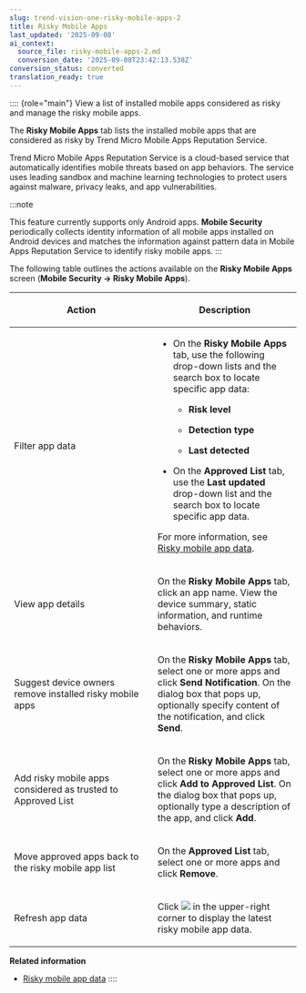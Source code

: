 ```yaml
---
slug: trend-vision-one-risky-mobile-apps-2
title: Risky Mobile Apps
last_updated: '2025-09-08'
ai_context:
  source_file: risky-mobile-apps-2.md
  conversion_date: '2025-09-08T23:42:13.538Z'
conversion_status: converted
translation_ready: true
---
```


:::: {role="main"}
View a list of installed mobile apps considered as risky and manage the risky mobile apps.

The **Risky Mobile Apps** tab lists the installed mobile apps that are considered as risky by Trend Micro Mobile Apps Reputation Service.

Trend Micro Mobile Apps Reputation Service is a cloud-based service that automatically identifies mobile threats based on app behaviors. The service uses leading sandbox and machine learning technologies to protect users against malware, privacy leaks, and app vulnerabilities.

:::note

This feature currently supports only Android apps. **Mobile Security** periodically collects identity information of all mobile apps installed on Android devices and matches the information against pattern data in Mobile Apps Reputation Service to identify risky mobile apps.
:::

The following table outlines the actions available on the **Risky Mobile Apps** screen (**Mobile Security → Risky Mobile Apps**).

<table>
<colgroup>
<col style="width: 50%" />
<col style="width: 50%" />
</colgroup>
<thead>
<tr>
<th><p>Action</p></th>
<th><p>Description</p></th>
</tr>
</thead>
<tbody>
<tr>
<td><p>Filter app data</p></td>
<td><ul>
<li><p>On the <strong>Risky Mobile Apps</strong> tab, use the following drop-down lists and the search box to locate specific app data:</p>
<ul>
<li><p><strong>Risk level</strong></p></li>
<li><p><strong>Detection type</strong></p></li>
<li><p><strong>Last detected</strong></p></li>
</ul></li>
<li><p>On the <strong>Approved List</strong> tab, use the <strong>Last updated</strong> drop-down list and the search box to locate specific app data.</p></li>
</ul>
<p>For more information, see <a href="trend-vision-one-risky-mobile-app-data">Risky mobile app data</a>.</p></td>
</tr>
<tr>
<td><p>View app details</p></td>
<td><p>On the <strong>Risky Mobile Apps</strong> tab, click an app name. View the device summary, static information, and runtime behaviors.</p></td>
</tr>
<tr>
<td><p>Suggest device owners remove installed risky mobile apps</p></td>
<td><p>On the <strong>Risky Mobile Apps</strong> tab, select one or more apps and click <strong>Send Notification</strong>. On the dialog box that pops up, optionally specify content of the notification, and click <strong>Send</strong>.</p></td>
</tr>
<tr>
<td><p>Add risky mobile apps considered as trusted to Approved List</p></td>
<td><p>On the <strong>Risky Mobile Apps</strong> tab, select one or more apps and click <strong>Add to Approved List</strong>. On the dialog box that pops up, optionally type a description of the app, and click <strong>Add</strong>.</p></td>
</tr>
<tr>
<td><p>Move approved apps back to the risky mobile app list</p></td>
<td><p>On the <strong>Approved List</strong> tab, select one or more apps and click <strong>Remove</strong>.</p></td>
</tr>
<tr>
<td><p>Refresh app data</p></td>
<td><p>Click <img src="./images/Refresh_icon=20220823083939.webp" /> in the upper-right corner to display the latest risky mobile app data.</p></td>
</tr>
</tbody>
</table>

**Related information**

- [Risky mobile app data](risky-mobile-app-data-2.md "View a list of risky mobile apps that are installed on managed devices.")
::::
